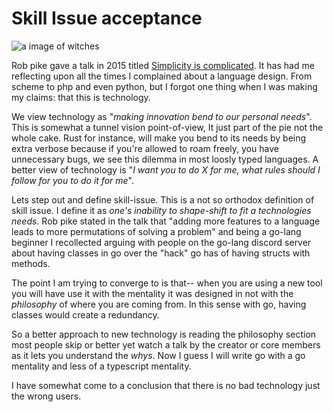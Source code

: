 
# Skill Issue acceptance

![a image of witches](/witch.jpg)

Rob pike gave a talk in 2015 titled [Simplicity is complicated](https://youtu.be/rFejpH_tAHM?si=PjULFwew0dfz5TVY). It has had me reflecting upon all the times I complained about a language design. From scheme to php and even python, but I forgot one thing when I was making my claims: that this is technology.

We view technology as "_making innovation bend to our personal needs_". This is somewhat a tunnel vision point-of-view, It just part of the pie not the whole cake. Rust for instance, will make you bend to its needs by being extra verbose because if you're allowed to roam freely, you have unnecessary bugs, we see this dilemma in most loosly typed languages. A better view of technology is "_I want you to do X for me, what rules should I follow for you to do it for me_".

Lets step out and define skill-issue. This is a not so orthodox definition of skill issue. I define it as *one's inability to shape-shift to fit a technologies needs*.
Rob pike stated in the talk that "adding more features to a language leads to more permutations of solving a problem" and being a go-lang beginner I recollected   arguing with people on the go-lang discord server about having classes in go over the "hack" go has of having structs with methods.

The point I am trying to converge to is that-- when you are using a new tool you will have use it with the mentality it was designed in not with the *philosophy* of where you are coming from. In this sense with go, having classes would create a redundancy.

So a better approach to new technology is reading the philosophy section most people skip or better yet watch a talk by the creator or core members as it lets you understand the _whys_. Now I guess I will write go with a go mentality and less of a typescript mentality.

I have somewhat come to a conclusion that there is no bad technology just the wrong users.









